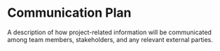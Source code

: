 # Communication Plan

A description of how project-related information will be communicated among team members, stakeholders, and any relevant external parties.